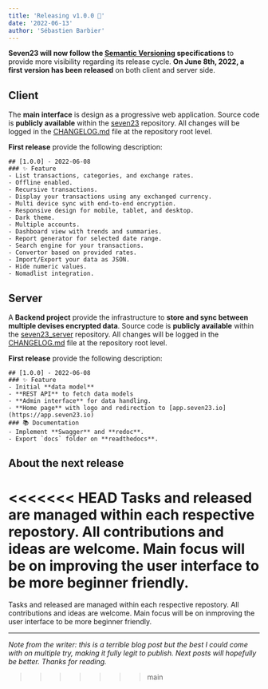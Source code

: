 ```yaml
---
title: 'Releasing v1.0.0 🚀'
date: '2022-06-13'
author: 'Sébastien Barbier'
---
```


**Seven23 will now follow the [Semantic Versioning](https://semver.org/) specifications** to provide more visibility regarding its release cycle. **On June 8th, 2022, a first version has been released** on both client and server side.

## Client

The **main interface** is design as a progressive web application. Source code is **publicly available** within the [seven23](https://github.com/sebastienbarbier/seven23) repository. All changes will be logged in the [CHANGELOG.md](https://github.com/sebastienbarbier/seven23/blob/main/CHANGELOG.md) file at the repository root level.

**First release** provide the following description:

```
## [1.0.0] - 2022-06-08
### ✨ Feature
- List transactions, categories, and exchange rates.
- Offline enabled.
- Recursive transactions.
- Display your transactions using any exchanged currency.
- Multi device sync with end-to-end encryption.
- Responsive design for mobile, tablet, and desktop.
- Dark theme.
- Multiple accounts.
- Dashboard view with trends and summaries.
- Report generator for selected date range.
- Search engine for your transactions.
- Convertor based on provided rates.
- Import/Export your data as JSON.
- Hide numeric values.
- Nomadlist integration.

```

## Server

A **Backend project** provide the infrastructure to **store and sync between multiple devises encrypted data**. Source code is **publicly available** within the [seven23_server](https://github.com/sebastienbarbier/seven23_server) repository. All changes will be logged in the [CHANGELOG.md](https://github.com/sebastienbarbier/seven23_server/blob/main/CHANGELOG.md) file at the repository root level.

**First release** provide the following description:

```
## [1.0.0] - 2022-06-08
### ✨ Feature
- Initial **data model**
- **REST API** to fetch data models
- **Admin interface** for data handling.
- **Home page** with logo and redirection to [app.seven23.io](https://app.seven23.io)
### 📚 Documentation
- Implement **Swagger** and **redoc**.
- Export `docs` folder on **readthedocs**.

```

## About the next release

<<<<<<< HEAD
Tasks and released are managed within each respective repostory. All contributions and ideas are welcome. Main focus will be on improving the user interface to be more beginner friendly.
=======
Tasks and released are managed within each respective repostory. All contributions and ideas are welcome. Main focus will be on inmproving the user interface to be more beginner friendly.
  
  
  
  
---

*Note from the writer: this is a terrible blog post but the best I could come with on multiple try, making it fully legit to publish. Next posts will hopefully be better. Thanks for reading.*
>>>>>>> main
